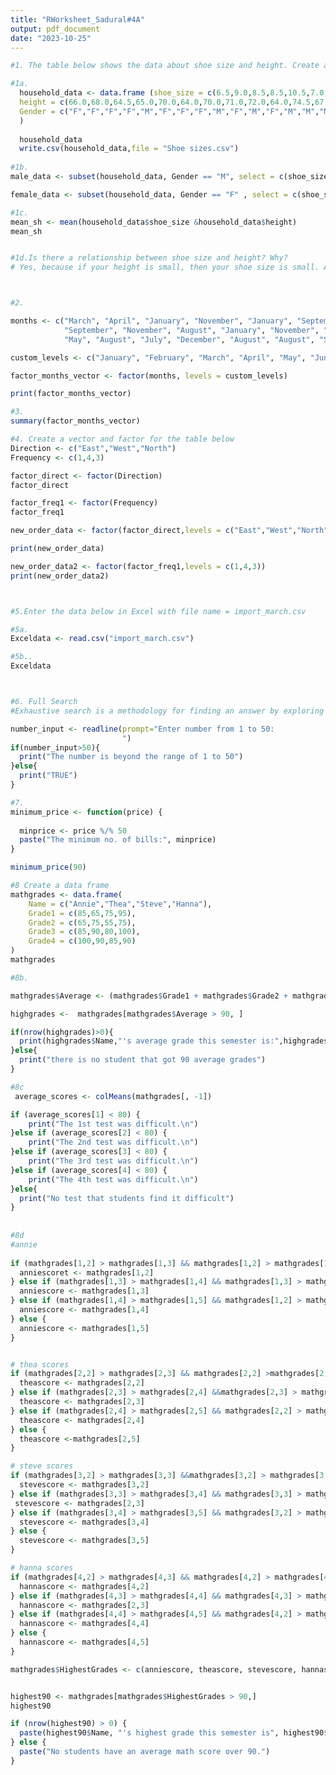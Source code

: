 ```yaml
---
title: "RWorksheet_Sadural#4A"
output: pdf_document
date: "2023-10-25"
---
```



```r



#1. The table below shows the data about shoe size and height. Create a data frame.

#1a. 
  household_data <- data.frame (shoe_size = c(6.5,9.0,8.5,8.5,10.5,7.0,9.5,9.0,13.0,7.5,10.5,8.5,12.0,10.5,13.0,11.5,8.5,5.0,10.0,6.5,7.5,8.5,10.5,8.5,10.5,11.0,9.0,13.0),
  height = c(66.0,68.0,64.5,65.0,70.0,64.0,70.0,71.0,72.0,64.0,74.5,67.0,71.0,71.0,77.0,72.0,59.0,62.0,72.0,66.0,62.0,67.0,73.0,69.0,72.0,70.0,69.0,70.0),
  Gender = c("F","F","F","F","M","F","F","F","M","F","M","F","M","M","M","M","F","F","M","F","F","M","M","F","M","M","M","M")
  )
  
  household_data
  write.csv(household_data,file = "Shoe sizes.csv")
  
#1b.
male_data <- subset(household_data, Gender == "M", select = c(shoe_size , height))

female_data <- subset(household_data, Gender == "F" , select = c(shoe_size , height))

#1c.
mean_sh <- mean(household_data$shoe_size &household_data$height)
mean_sh


#1d.Is there a relationship between shoe size and height? Why?
# Yes, because if your height is small, then your shoe size is small. And if your height is big then your shoe size is big too



#2.

months <- c("March", "April", "January", "November", "January", "September", "October",
            "September", "November", "August", "January", "November", "November", "February",
            "May", "August", "July", "December", "August", "August", "September", "November", "February", "April")

custom_levels <- c("January", "February", "March", "April", "May", "June", "July", "August", "September", "October", "November", "December")

factor_months_vector <- factor(months, levels = custom_levels)

print(factor_months_vector)

#3.
summary(factor_months_vector)

#4. Create a vector and factor for the table below
Direction <- c("East","West","North")
Frequency <- c(1,4,3)

factor_direct <- factor(Direction)
factor_direct

factor_freq1 <- factor(Frequency)
factor_freq1

new_order_data <- factor(factor_direct,levels = c("East","West","North"))

print(new_order_data)

new_order_data2 <- factor(factor_freq1,levels = c(1,4,3))
print(new_order_data2)



#5.Enter the data below in Excel with file name = import_march.csv

#5a.    
Exceldata <- read.csv("import_march.csv")

#5b..
Exceldata



#6. Full Search 
#Exhaustive search is a methodology for finding an answer by exploring all possible cases.When trying to find a desired number in a set of given numbers, the method of finding the corresponding number by checking all elements in the set one by one can be called an exhaustive search. Implement an exhaustive search function that meets the input/output conditions below.

number_input <- readline(prompt="Enter number from 1 to 50:
                         ")
if(number_input>50){
  print("The number is beyond the range of 1 to 50")
}else{
  print("TRUE")
}

#7.
minimum_price <- function(price) {
  
  minprice <- price %/% 50
  paste("The minimum no. of bills:", minprice)
}

minimum_price(90)

#8 Create a data frame
mathgrades <- data.frame(
    Name = c("Annie","Thea","Steve","Hanna"),
    Grade1 = c(85,65,75,95),
    Grade2 = c(65,75,55,75),
    Grade3 = c(85,90,80,100),
    Grade4 = c(100,90,85,90)
)
mathgrades

#8b.

mathgrades$Average <- (mathgrades$Grade1 + mathgrades$Grade2 + mathgrades$Grade3 + mathgrades$Grade4) / 4

highgrades <-  mathgrades[mathgrades$Average > 90, ]

if(nrow(highgrades)>0){
  print(highgrades$Name,"'s average grade this semester is:",highgrades)
}else{
  print("there is no student that got 90 average grades")
}

#8c
 average_scores <- colMeans(mathgrades[, -1]) 

if (average_scores[1] < 80) {
    print("The 1st test was difficult.\n")
}else if (average_scores[2] < 80) {
    print("The 2nd test was difficult.\n")
}else if (average_scores[3] < 80) {
    print("The 3rd test was difficult.\n")
}else if (average_scores[4] < 80) {
    print("The 4th test was difficult.\n")
}else{
  print("No test that students find it difficult")
}
 
 
#8d
#annie
 
if (mathgrades[1,2] > mathgrades[1,3] && mathgrades[1,2] > mathgrades[1,4] && mathgrades[1,2] > mathgrades[1,5]) {
  anniescoret <- mathgrades[1,2]
} else if (mathgrades[1,3] > mathgrades[1,4] && mathgrades[1,3] > mathgrades[1,5]) {
  anniescore <- mathgrades[1,3]
} else if (mathgrades[1,4] > mathgrades[1,5] && mathgrades[1,2] > mathgrades[1,5]) {
  anniescore <- mathgrades[1,4]
} else {
  anniescore <- mathgrades[1,5]
}


# thea scores
if (mathgrades[2,2] > mathgrades[2,3] && mathgrades[2,2] >mathgrades[2,4] && mathgrades[2,2] > mathgrades[2,5]) {
  theascore <- mathgrades[2,2]
} else if (mathgrades[2,3] > mathgrades[2,4] &&mathgrades[2,3] > mathgrades[2,5]) {
  theascore <- mathgrades[2,3]
} else if (mathgrades[2,4] > mathgrades[2,5] && mathgrades[2,2] > mathgrades[2,5]) {
  theascore <- mathgrades[2,4]
} else {
  theascore <-mathgrades[2,5]
}

# steve scores
if (mathgrades[3,2] > mathgrades[3,3] &&mathgrades[3,2] > mathgrades[3,4] && mathgrades[3,2] >mathgrades[3,5]) {
  stevescore <- mathgrades[3,2]
} else if (mathgrades[3,3] > mathgrades[3,4] && mathgrades[3,3] > mathgrades[3,5]) {
 stevescore <- mathgrades[2,3]
} else if (mathgrades[3,4] > mathgrades[3,5] && mathgrades[3,2] > mathgrades[3,5]) {
  stevescore <- mathgrades[3,4]
} else {
  stevescore <- mathgrades[3,5]
}

# hanna scores
if (mathgrades[4,2] > mathgrades[4,3] && mathgrades[4,2] > mathgrades[4,4] && mathgrades[4,2] > mathgrades[4,5]) {
  hannascore <- mathgrades[4,2]
} else if (mathgrades[4,3] > mathgrades[4,4] && mathgrades[4,3] > mathgrades[4,5]) {
  hannascore <- mathgrades[2,3]
} else if (mathgrades[4,4] > mathgrades[4,5] && mathgrades[4,2] > mathgrades[4,5]) {
  hannascore <- mathgrades[4,4]
} else {
  hannascore <- mathgrades[4,5]
}

mathgrades$HighestGrades <- c(anniescore, theascore, stevescore, hannascore)


highest90 <- mathgrades[mathgrades$HighestGrades > 90,]
highest90

if (nrow(highest90) > 0) {
  paste(highest90$Name, "'s highest grade this semester is", highest90$HighestGrade)
} else {
  paste("No students have an average math score over 90.")
}



```